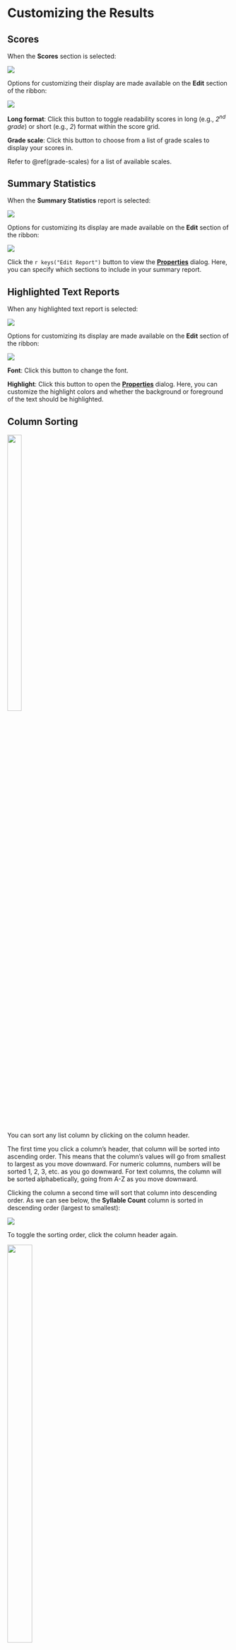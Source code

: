 # Customizing the Results

## Scores

When the **Scores** section is selected:

![](images/featuresscores.png)

Options for customizing their display are made available on the **Edit** section of the ribbon:

![](images/ribbon-edit-scores.png)

**Long format**: Click this button to toggle readability scores in long (e.g., *2^nd^ grade*) or short (e.g., *2*) format within the score grid.

**Grade scale**: Click this button to choose from a list of grade scales to display your scores in.

Refer to \@ref(grade-scales) for a list of available scales.

## Summary Statistics

When the **Summary Statistics** report is selected:

![](images/featuresstats.png)

Options for customizing its display are made available on the **Edit** section of the ribbon:

![](images/ribbon-edit-stats.png)

Click the `r keys("Edit Report")` button to view the [**Properties**](#sec-options-statistics) dialog. Here, you can specify which sections to include in your summary report.

## Highlighted Text Reports

When any highlighted text report is selected:

![](images/dolchhighlightednonwords.png)

Options for customizing its display are made available on the **Edit** section of the ribbon:

![](images/ribbon-edit-text-window.png)

**Font**: Click this button to change the font.

**Highlight**: Click this button to open the [**Properties**](#options-highlighted-reports) dialog. Here, you can customize the highlight colors and whether the background or foreground of the text should be highlighted.

## Column Sorting {#sec-column-sorting}

::: {.wrapfigure data-latex="{r}{0.5\\textwidth}" style="width: 40%;"}
![](images/columnheader.png){width=40%}
:::

You can sort any list column by clicking on the column header.

The first time you click a column's header, that column will be sorted into ascending order. This means that the column's values will go from smallest to largest as you move downward. For numeric columns, numbers will be sorted 1, 2, 3, etc. as you go downward. For text columns, the column will be sorted alphabetically, going from A-Z as you move downward.

Clicking the column a second time will sort that column into descending order. As we can see below, the **Syllable Count** column is sorted in descending order (largest to smallest):

![](images/difficultwords.png)

To toggle the sorting order, click the column header again.

::: {.wrapfigure data-latex="{r}{0.5\\textwidth}" style="width: 48%;"}
![](images/sortcolumnsdialog.png){width=48%}
:::

To sort a list by multiple columns, click the `r keys("Sort")` button in the **Edit** section on the **Home** tab of the ribbon and the **Sort Columns** dialog will appear.

On this dialog, you will specify which columns to sort by and their order. Going from top to bottom in this grid, the columns specified here will act as the sorting criteria for the list. The list will be sorted by the first specified column (and its respective sorting order). In the case of a tie between two or more rows, the next specified column will become the sort criterion between those rows, and so on. To add a column as a sort criterion, double click a row in this grid and select the column name from the drop-down box. Once you have selected the columns to sort by, click the `r keys("OK")` button to sort the list.

## Graphs

When any graph is selected, options for customizing it are made available on the **Edit** section of the ribbon:

![](images/ribbon-edit-graphs.png)

The options made available will be dependent on the graph type. Refer to \@ref(sec-options-graphs) for further discussions of these options.

Refer to \@ref(customizing-graphs) for step-by-step tutorials on editing graphs.

## Customizing How Documents are Analyzed

After creating or opening a project, you can customize how the program analyzes the source document(s). For example, you can change how numerals\index{numerals} are syllabized or how sentence endings are detected. To edit these options, click on the **Document** tab of the ribbon:

![](images/ribbon-edit-document-options.png)

::: {.tipsection data-latex=""}
With a standard project, you can review these changes in realtime by selecting any highlighted text report in the [**Words Breakdown**](#reviewing-word-breakdowns) or [**Grammar**](#reviewing-standard-grammar) sections. As you make changes, the program will reanalyze your document and these changes will be visible in this window. For example, changing how words are being excluded or how sentence endings are deduced will become apparent as you make changes from the ribbon.
:::

